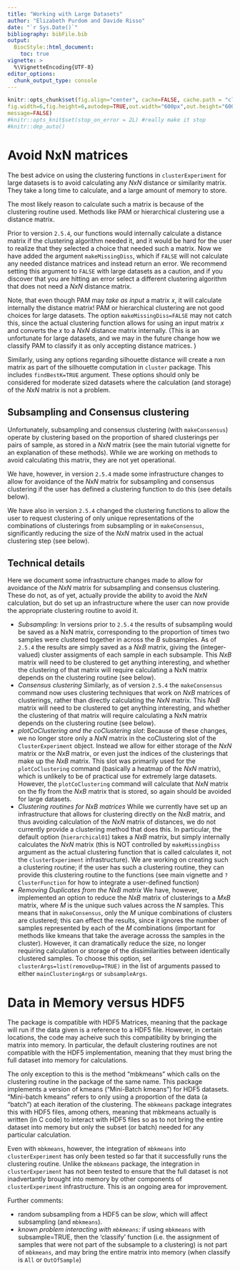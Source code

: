 ```yaml
---
title: "Working with Large Datasets"
author: "Elizabeth Purdom and Davide Risso"
date: "`r Sys.Date()`"
bibliography: bibFile.bib
output: 
  BiocStyle::html_document:
    toc: true
vignette: >
  %\VignetteEncoding{UTF-8}
editor_options: 
  chunk_output_type: console
---
```

<!--
%\VignetteEngine{knitr::rmarkdown}
%\VignetteIndexEntry{clusterExperiment Vignette}
-->

```r
knitr::opts_chunk$set(fig.align="center", cache=FALSE, cache.path = "clusterExperimentTutorial_cache/",  fig.path="clusterExperimentTutorial_figure/",error=FALSE, #make it stop on error
fig.width=6,fig.height=6,autodep=TRUE,out.width="600px",out.height="600px",
message=FALSE)
#knitr::opts_knit$set(stop_on_error = 2L) #really make it stop
#knitr::dep_auto()
```


# Avoid NxN matrices

The best advice on using the clustering functions in `clusterExperiment` for large datasets is to avoid calculating any $NxN$ distance or similarity matrix. They take a long time to calculate, and a large amount of memory to store. 

The most likely reason to calculate such a matrix is because of the clustering routine used. Methods like PAM or hierarchical clustering use a distance matrix.

Prior to version `2.5.4`, our functions would internally calculate a distance matrix if the clustering algorithm needed it, and it would be hard for the user to realize that they selected a choice that needed such a matrix. Now we have added the argument `makeMissingDiss`, which if `FALSE` will not calculate any needed distance matrices and instead return an error. We recommend setting this argument to `FALSE` with large datasets as a caution, and if you discover that you are hitting an error select a different clustering algorithm that does not need a $NxN$ distance matrix. 

Note, that even though PAM may *take as input* a matrix $x$, it will calculate internally the distance matrix! PAM or hierarchical clustering are not good choices for large datasets. The option `makeMissingDiss=FALSE` may not catch this, since the actual clustering function allows for using an input matrix $x$ and converts the $x$ to a $NxN$ distance matrix internally. (This is an unfortunate for large datasets, and we may in the future change how we classify PAM to classify it as only accepting distance matrices. )

Similarly, using any options regarding silhouette distance will create a nxn matrix as part of the silhouette computation in `cluster` package. This includes `findBestK=TRUE` argument. These options should only be considered for moderate sized datasets where the calculation (and storage) of the $NxN$ matrix is not a problem. 

## Subsampling and Consensus clustering

Unfortunately, subsampling and consensus clustering (with `makeConsensus`) operate by clustering based on the proportion of shared clusterings per pairs of sample, as stored in a $NxN$ matrix (see the main tutorial vignette for an explanation of these methods). While we are working on methods to avoid calculating this matrix, they are not yet operational. 

We have, however, in version `2.5.4` made some infrastructure changes to allow for avoidance of the $NxN$ matrix for subsampling and consensus clustering if the user has defined a clustering function to do this (see details below). 

We have also in version `2.5.4` changed the clustering functions to allow the user to request clustering of only unique representations of the combinations of clusterings from subsampling or in `makeConsensus`, significantly reducing the size of the $NxN$ matrix used in the actual clustering step (see below). 

## Technical details

Here we document some infrastructure changes made to allow for avoidance of the $NxN$ matrix for subsampling and consensus clustering. These do not, as of yet, actually provide the ability to avoid the $NxN$ calculation, but do set up an infrastructure where the user can now provide the appropriate clustering routine to avoid it. 

* *Subsampling:* In versions prior to `2.5.4` the results of subsampling would be saved as a NxN matrix, corresponding to the proportion of times two samples were clustered together in across the $B$ subsamples. As of `2.5.4` the results are simply saved as a $NxB$ matrix, giving the (integer-valued) cluster assigments of each sample in each subsample. This $NxB$ matrix will need to be clustered to get anything interesting, and whether the clustering of that matrix will require calculating a NxN matrix depends on the clustering routine (see below).
* *Consensus clustering* Similarly, as of version `2.5.4` the `makeConsensus` command now uses clustering techniques that work on $NxB$ matrices of clusterings, rather than directly calculating the $NxN$ matrix. This $NxB$ matrix will need to be clustered to get anything interesting, and whether the clustering of that matrix will require calculating a NxN matrix depends on the clustering routine (see below).
* *plotCoClustering and the coClustering slot*: Because of these changes, we no longer store only a $NxN$ matrix in the coClustering slot of the `ClusterExperiment` object. Instead we allow for either storage of the $NxN$ matrix or the $NxB$ matrix, or even just the indices of the clusterings that make up the $NxB$ matrix. This slot was primarily used for the `plotCoClustering` command (basically a heatmap of the $NxN$ matrix), which is unlikely to be of practical use for extremely large datasets. However, the `plotCoClustering` command will calculate that $NxN$ matrix on the fly from the $NxB$ matrix that is stored, so again should be avoided for large datasets.
* *Clustering routines for $NxB$ matrices*  While we currently have set up an infrastructure that allows for clustering directly on the $NxB$ matrix, and thus avoiding calculation of the $NxN$ matrix of distances, we do not currently provide a clustering method that does this. In particular, the default option (`hierarchical01`) takes a $NxB$ matrix, but simply internally calculates the $NxN$ matrix (this is NOT controlled by `makeMissingDiss` argument as the actual clustering function that is called calculates it, not the `clusterExperiment` infrastructure). We are working on creating such a clustering routine; if the user has such a clustering routine, they can provide this clustering routine to the functions (see main vignette and  `?ClusterFunction` for how to integrate a user-defined function)
* *Removing Duplicates from the $NxB$ matrix* We have, however, implemented an option to reduce the $NxB$ matrix of clusterings to a $MxB$ matrix, where $M$ is the unique such values across the $N$ samples. This means that in `makeConsensus`, only the $M$ unique combinations of clusters are clustered; this can effect the results, since it ignores the number of samples represented by each of the $M$ combinations (important for methods like kmeans that take the average acrosss the samples in the cluster). However, it can dramatically reduce the size, no longer requiring calculation or storage of the dissimilarities between identically clustered samples. To choose this option, set `clusterArgs=list(removeDup=TRUE)` in the list of arguments passed to either `mainClusteringArgs` or `subsampleArgs`. 


# Data in Memory versus HDF5

The package is compatible with HDF5 Matrices, meaning that the package will run if the data given is a reference to a HDF5 file. However, in certain locations, the code may acheive such this compatibility by bringing the matrix into memory. In particular, the default clustering routines are not compatible with the HDF5 implementation, meaning that they must bring the full dataset into memory for calculations. 

The only exception to this is the method "mbkmeans" which calls on the clustering routine in the package of the same name. This package implements a version of kmeans ("Mini-Batch kmeans") for HDF5 datasets. "Mini-batch kmeans" refers to only using a proportion of the data (a "batch") at each iteration of the clustering. The `mbkmeans` package integrates this with HDF5 files, among others, meaning that mbkmeans actually is written (in C code) to interact with HDF5 files so as to not bring the entire dataset into memory but only the subset (or batch) needed for any particular calculation. 

Even with `mbkmeans`, however, the integration of `mbkmeans` into `clusterExperiment` has only been tested so far that it successfully runs the clustering routine. Unlike the `mbkmeans` package, the integration in `clusterExperiment` has not been tested to ensure that the full dataset is not inadvertantly brought into memory by other components of `clusterExperiment` infrastructure. This is an ongoing area for improvement. 

Further comments:

* random subsampling from a HDF5 can be *slow*, which will affect subsampling (and `mbkmeans`). 
* *known problem interacting with `mbkmeans`:* if using `mbkmeans` with subsample=TRUE, then the 'classify' function (i.e. the assignment of samples that were not part of the subsample to a clustering) is not part of `mbkmeans`, and may bring the entire matrix into memory (when classify is `All` or `OutOfSample`)
